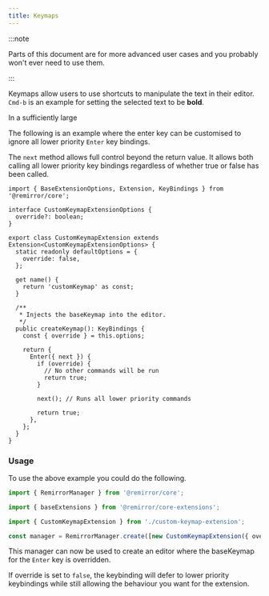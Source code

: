 ```yaml
---
title: Keymaps
---
```


:::note

Parts of this document are for more advanced user cases and you probably won't ever need to use
them.

:::

Keymaps allow users to use shortcuts to manipulate the text in their editor. `Cmd-b` is an example
for setting the selected text to be **bold**.

In a sufficiently large

The following is an example where the enter key can be customised to ignore all lower priority
`Enter` key bindings.

The `next` method allows full control beyond the return value. It allows both calling all lower
priority key bindings regardless of whether true or false has been called.

```tsx
import { BaseExtensionOptions, Extension, KeyBindings } from '@remirror/core';

interface CustomKeymapExtensionOptions {
  override?: boolean;
}

export class CustomKeymapExtension extends Extension<CustomKeymapExtensionOptions> {
  static readonly defaultOptions = {
    override: false,
  };

  get name() {
    return 'customKeymap' as const;
  }

  /**
   * Injects the baseKeymap into the editor.
   */
  public createKeymap(): KeyBindings {
    const { override } = this.options;

    return {
      Enter({ next }) {
        if (override) {
          // No other commands will be run
          return true;
        }

        next(); // Runs all lower priority commands

        return true;
      },
    };
  }
}
```

### Usage

To use the above example you could do the following.

```ts
import { RemirrorManager } from '@remirror/core';

import { baseExtensions } from '@remirror/core-extensions';

import { CustomKeymapExtension } from './custom-keymap-extension';

const manager = RemirrorManager.create([new CustomKeymapExtension({ override: true })]);
```

This manager can now be used to create an editor where the baseKeymap for the `Enter` key is
overridden.

If override is set to `false`, the keybinding will defer to lower priority keybindings while still
allowing the behaviour you want for the extension.
